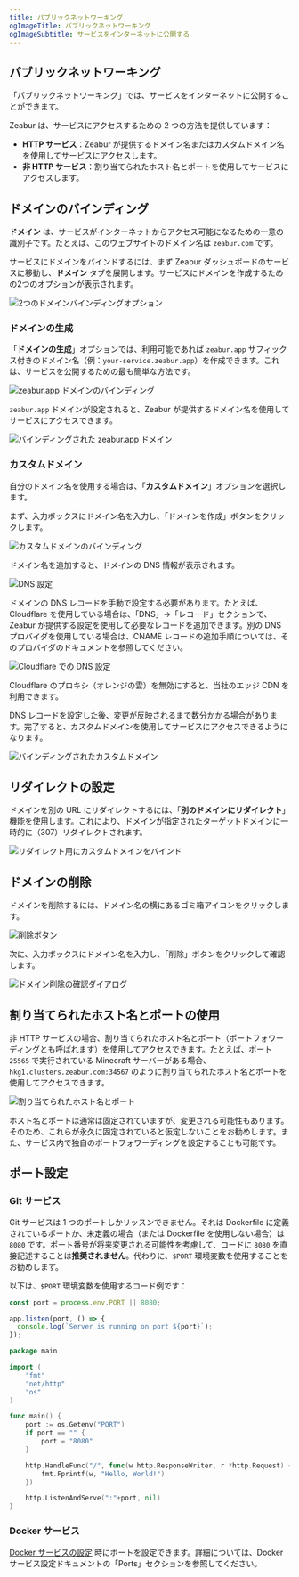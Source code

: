 ```yaml
---
title: パブリックネットワーキング
ogImageTitle: パブリックネットワーキング
ogImageSubtitle: サービスをインターネットに公開する
---
```


## パブリックネットワーキング

「パブリックネットワーキング」では、サービスをインターネットに公開することができます。

Zeabur は、サービスにアクセスするための 2 つの方法を提供しています：

- **HTTP サービス**：Zeabur が提供するドメイン名またはカスタムドメイン名を使用してサービスにアクセスします。
- **非 HTTP サービス**：割り当てられたホスト名とポートを使用してサービスにアクセスします。

## ドメインのバインディング

**ドメイン** は、サービスがインターネットからアクセス可能になるための一意の識別子です。たとえば、このウェブサイトのドメイン名は `zeabur.com` です。

サービスにドメインをバインドするには、まず Zeabur ダッシュボードのサービスに移動し、**ドメイン** タブを展開します。サービスにドメインを作成するための2つのオプションが表示されます。

![2つのドメインバインディングオプション](/networking/public/two-buttons-to-bind-domain.webp)

### ドメインの生成

「**ドメインの生成**」オプションでは、利用可能であれば `zeabur.app` サフィックス付きのドメイン名（例：`your-service.zeabur.app`）を作成できます。これは、サービスを公開するための最も簡単な方法です。

![zeabur.app ドメインのバインディング](/networking/public/binding-zeabur-app-domain.webp)

`zeabur.app` ドメインが設定されると、Zeabur が提供するドメイン名を使用してサービスにアクセスできます。

![バインディングされた zeabur.app ドメイン](/networking/public/bound-zeabur-app-domain.webp)

### カスタムドメイン

自分のドメイン名を使用する場合は、「**カスタムドメイン**」オプションを選択します。

まず、入力ボックスにドメイン名を入力し、「ドメインを作成」ボタンをクリックします。

![カスタムドメインのバインディング](/networking/public/binding-custom-domain.webp)

ドメイン名を追加すると、ドメインの DNS 情報が表示されます。

![DNS 設定](/networking/public/custom-domain-setting-dns.webp)

ドメインの DNS レコードを手動で設定する必要があります。たとえば、Cloudflare を使用している場合は、「DNS」→「レコード」セクションで、Zeabur が提供する設定を使用して必要なレコードを追加できます。別の DNS プロバイダを使用している場合は、CNAME レコードの追加手順については、そのプロバイダのドキュメントを参照してください。

![Cloudflare での DNS 設定](/networking/public/configure-dns-record-in-cloudflare.webp)

Cloudflare のプロキシ（オレンジの雲）を無効にすると、当社のエッジ CDN を利用できます。

DNS レコードを設定した後、変更が反映されるまで数分かかる場合があります。完了すると、カスタムドメインを使用してサービスにアクセスできるようになります。

![バインディングされたカスタムドメイン](/networking/public/bound-custom-domain.webp)

## リダイレクトの設定

ドメインを別の URL にリダイレクトするには、「**別のドメインにリダイレクト**」機能を使用します。これにより、ドメインが指定されたターゲットドメインに一時的に（307）リダイレクトされます。

![リダイレクト用にカスタムドメインをバインド](/networking/public/binding-custom-domain-for-redirect.webp)

## ドメインの削除

ドメインを削除するには、ドメイン名の横にあるゴミ箱アイコンをクリックします。

![削除ボタン](/networking/public/delete-button.webp)

次に、入力ボックスにドメイン名を入力し、「削除」ボタンをクリックして確認します。

![ドメイン削除の確認ダイアログ](/networking/public/deleting-domain-modal.webp)

## 割り当てられたホスト名とポートの使用

非 HTTP サービスの場合、割り当てられたホスト名とポート（ポートフォワーディングとも呼ばれます）を使用してアクセスできます。たとえば、ポート `25565` で実行されている Minecraft サーバーがある場合、`hkg1.clusters.zeabur.com:34567` のように割り当てられたホスト名とポートを使用してアクセスできます。

![割り当てられたホスト名とポート](/networking/public/assigned-hostname-and-port.webp)

ホスト名とポートは通常は固定されていますが、変更される可能性もあります。そのため、これらが永久に固定されていると仮定しないことをお勧めします。また、サービス内で独自のポートフォワーディングを設定することも可能です。

## ポート設定

### Git サービス

Git サービスは 1 つのポートしかリッスンできません。それは Dockerfile に定義されているポートか、未定義の場合（または Dockerfile を使用しない場合）は `8080` です。ポート番号が将来変更される可能性を考慮して、コードに `8080` を直接記述することは**推奨されません**。代わりに、`$PORT` 環境変数を使用することをお勧めします。

以下は、`$PORT` 環境変数を使用するコード例です：

```js filename="server.js"
const port = process.env.PORT || 8080;

app.listen(port, () => {
  console.log(`Server is running on port ${port}`);
});
```

```go filename="main.go"
package main

import (
    "fmt"
    "net/http"
    "os"
)

func main() {
    port := os.Getenv("PORT")
    if port == "" {
        port = "8080"
    }

    http.HandleFunc("/", func(w http.ResponseWriter, r *http.Request) {
        fmt.Fprintf(w, "Hello, World!")
    })

    http.ListenAndServe(":"+port, nil)
}
```

### Docker サービス

[Docker サービスの設定](/deploy/customize-prebuilt) 時にポートを設定できます。詳細については、Docker サービス設定ドキュメントの「Ports」セクションを参照してください。
